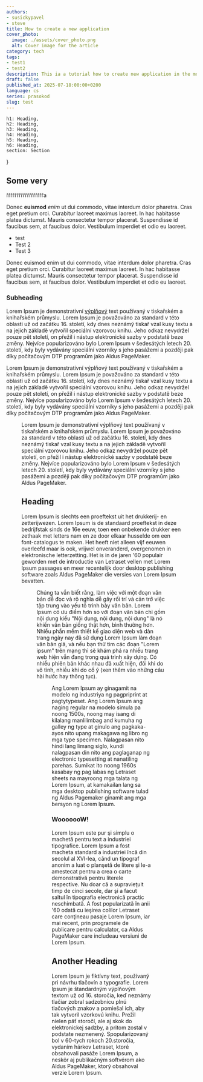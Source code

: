 ```yaml
---
authors:
- susickypavel
- steve
title: How to create a new application
cover_photo:
  image: ./assets/cover_photo.png
  alt: Cover image for the article
category: tech
tags:
- test1
- test2
description: This ia a tutorial how to create new application in the modern world
draft: false
published_at: 2025-07-18:00:00+0200
language: cs
series: prasokod
slug: test
---
```



	h1: Heading,
	h2: Heading,
	h3: Heading,
	h4: Heading,
	h5: Heading,
	h6: Heading,
	section: Section
}

## Some very

řřřřřřřřřřřřřřřřřřa

Donec **euismod** *enim* ut dui commodo, vitae interdum dolor pharetra.
Cras eget pretium orci.
Curabitur laoreet maximus laoreet.
In hac habitasse platea dictumst.
Mauris consectetur tempor placerat.
Suspendisse id faucibus sem, at faucibus dolor.
Vestibulum imperdiet et odio eu laoreet.

- test
- Test 2
- Test 3

Donec euismod enim ut dui commodo, vitae interdum dolor pharetra.
Cras eget pretium orci.
Curabitur laoreet maximus laoreet.
In hac habitasse platea dictumst.
Mauris consectetur tempor placerat.
Suspendisse id faucibus sem, at faucibus dolor.
Vestibulum imperdiet et odio eu laoreet.

### Subheading

Lorem Ipsum je demonstrativní [výplňový](https://google.com) text používaný v tiskařském a knihařském průmyslu. Lorem Ipsum je považováno za standard v této oblasti už od začátku 16. století, kdy dnes neznámý tiskař vzal kusy textu a na jejich základě vytvořil speciální vzorovou knihu. Jeho odkaz nevydržel pouze pět století, on přežil i nástup elektronické sazby v podstatě beze změny. Nejvíce popularizováno bylo Lorem Ipsum v šedesátých letech 20. století, kdy byly vydávány speciální vzorníky s jeho pasážemi a později pak díky počítačovým DTP programům jako Aldus PageMaker.

Lorem Ipsum je demonstrativní výplňový text používaný v tiskařském a knihařském průmyslu. Lorem Ipsum je považováno za standard v této oblasti už od začátku 16. století, kdy dnes neznámý tiskař vzal kusy textu a na jejich základě vytvořil speciální vzorovou knihu. Jeho odkaz nevydržel pouze pět století, on přežil i nástup elektronické sazby v podstatě beze změny. Nejvíce popularizováno bylo Lorem Ipsum v šedesátých letech 20. století, kdy byly vydávány speciální vzorníky s jeho pasážemi a později pak díky počítačovým DTP programům jako Aldus PageMaker.

<Figure image={graph} alt="test" caption="Figure of an image" />

Lorem Ipsum je demonstrativní výplňový text používaný v tiskařském a knihařském průmyslu. Lorem Ipsum je považováno za standard v této oblasti už od začátku 16. století, kdy dnes neznámý tiskař vzal kusy textu a na jejich základě vytvořil speciální vzorovou knihu. Jeho odkaz nevydržel pouze pět století, on přežil i nástup elektronické sazby v podstatě beze změny. Nejvíce popularizováno bylo Lorem Ipsum v šedesátých letech 20. století, kdy byly vydávány speciální vzorníky s jeho pasážemi a později pak díky počítačovým DTP programům jako Aldus PageMaker.

## Heading

Lorem Ipsum is slechts een proeftekst uit het drukkerij- en zetterijwezen. Lorem Ipsum is de standaard proeftekst in deze bedrijfstak sinds de 16e eeuw, toen een onbekende drukker een zethaak met letters nam en ze door elkaar husselde om een font-catalogus te maken. Het heeft niet alleen vijf eeuwen overleefd maar is ook, vrijwel onveranderd, overgenomen in elektronische letterzetting. Het is in de jaren '60 populair geworden met de introductie van Letraset vellen met Lorem Ipsum passages en meer recentelijk door desktop publishing software zoals Aldus PageMaker die versies van Lorem Ipsum bevatten.

<Figure image={graph} alt="test" caption="Figure of an image" />

Chúng ta vẫn biết rằng, làm việc với một đoạn văn bản dễ đọc và rõ nghĩa dễ gây rối trí và cản trở việc tập trung vào yếu tố trình bày văn bản. Lorem Ipsum có ưu điểm hơn so với đoạn văn bản chỉ gồm nội dung kiểu "Nội dung, nội dung, nội dung" là nó khiến văn bản giống thật hơn, bình thường hơn. Nhiều phần mềm thiết kế giao diện web và dàn trang ngày nay đã sử dụng Lorem Ipsum làm đoạn văn bản giả, và nếu bạn thử tìm các đoạn "Lorem ipsum" trên mạng thì sẽ khám phá ra nhiều trang web hiện vẫn đang trong quá trình xây dựng. Có nhiều phiên bản khác nhau đã xuất hiện, đôi khi do vô tình, nhiều khi do cố ý (xen thêm vào những câu hài hước hay thông tục).

<Figure image={graph} alt="test" caption="Some very long figcaption text that doesn't fit on a single line even on desktop. Okay it wasn't enough, let's try again." />

Ang Lorem Ipsum ay ginagamit na modelo ng industriya ng pagpriprint at pagtytypeset. Ang Lorem Ipsum ang naging regular na modelo simula pa noong 1500s, noong may isang di kilalang manlilimbag and kumuha ng galley ng type at ginulo ang pagkaka-ayos nito upang makagawa ng libro ng mga type specimen. Nalagpasan nito hindi lang limang siglo, kundi nalagpasan din nito ang paglaganap ng electronic typesetting at nanatiling parehas. Sumikat ito noong 1960s kasabay ng pag labas ng Letraset sheets na mayroong mga talata ng Lorem Ipsum, at kamakailan lang sa mga desktop publishing software tulad ng Aldus Pagemaker ginamit ang mga bersyon ng Lorem Ipsum.

### WooooooW!

Lorem Ipsum este pur şi simplu o machetă pentru text a industriei tipografice. Lorem Ipsum a fost macheta standard a industriei încă din secolul al XVI-lea, când un tipograf anonim a luat o planşetă de litere şi le-a amestecat pentru a crea o carte demonstrativă pentru literele respective. Nu doar că a supravieţuit timp de cinci secole, dar şi a facut saltul în tipografia electronică practic neschimbată. A fost popularizată în anii '60 odată cu ieşirea colilor Letraset care conţineau pasaje Lorem Ipsum, iar mai recent, prin programele de publicare pentru calculator, ca Aldus PageMaker care includeau versiuni de Lorem Ipsum.


## Another Heading

Lorem Ipsum je fiktívny text, používaný pri návrhu tlačovín a typografie. Lorem Ipsum je štandardným výplňovým textom už od 16. storočia, keď neznámy tlačiar zobral sadzobnicu plnú tlačových znakov a pomiešal ich, aby tak vytvoril vzorkovú knihu. Prežil nielen päť storočí, ale aj skok do elektronickej sadzby, a pritom zostal v podstate nezmenený. Spopularizovaný bol v 60-tych rokoch 20.storočia, vydaním hárkov Letraset, ktoré obsahovali pasáže Lorem Ipsum, a neskôr aj publikačným softvérom ako Aldus PageMaker, ktorý obsahoval verzie Lorem Ipsum.
